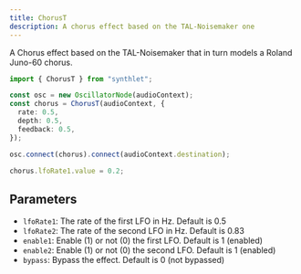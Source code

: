 ```yaml
---
title: ChorusT
description: A chorus effect based on the TAL-Noisemaker one
---
```


A Chorus effect based on the TAL-Noisemaker that in turn models a Roland Juno-60 chorus.

```ts
import { ChorusT } from "synthlet";

const osc = new OscillatorNode(audioContext);
const chorus = ChorusT(audioContext, {
  rate: 0.5,
  depth: 0.5,
  feedback: 0.5,
});

osc.connect(chorus).connect(audioContext.destination);

chorus.lfoRate1.value = 0.2;
```

## Parameters

- `lfoRate1`: The rate of the first LFO in Hz. Default is 0.5
- `lfoRate2`: The rate of the second LFO in Hz. Default is 0.83
- `enable1`: Enable (1) or not (0) the first LFO. Default is 1 (enabled)
- `enable2`: Enable (1) or not (0) the second LFO. Default is 1 (enabled)
- `bypass`: Bypass the effect. Default is 0 (not bypassed)
